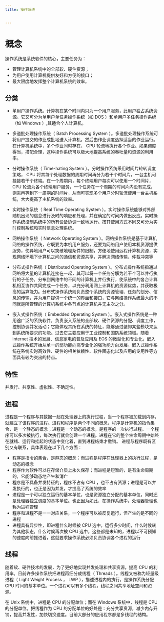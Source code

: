 ```yaml
---
title: 操作系统


---
```


# 概念

操作系统是系统软件的核心，主要任务为：

- 管理计算机系统中的全部软、硬件资源；
- 为用户使用计算机提供友好和方便的接口；
- 最大限度地发挥整个计算机系统的效率。

## 分类

- 单用户操作系统。计算机在某个时间内只为一个用户服务，此用户独占系统资源。它又可分为单用户单任务操作系统（如 DOS ）和单用户多任务操作系统（如 Windows ）,其适合个人计算机。
- 多道批处理操作系统（ Batch Processing System ）。多道批处理操作系统可将用户提交的作业成批地送入计算机，然后由作业调度选择适当的作业运行。在计算机系统中，多个作业同时存在， CPU
  轮流地执行各个作业。如果调度得当，搭配合理，这种操作系统可以极大地提高系统的吞吐量和资源的利用率。
- 分时操作系统（ Time-hating System ）。分时操作系统采用时间片轮转调度策略， CPU
  将其每个处理数据的周期时间再分为若干个时间片，一台主机可挂接若干个终端。在一个周期内，每个终端用户每次可以使用一个时间片， CPU
  轮流为各个终端用户服务，一个任务在一个周期的时间片内没有完成，则需再等到下一周期的时间片，从而可实现多个用户分时轮流使用一台主机系统，大大提高了主机系统的效率。
- 实时操作系统（ Real Time Operating
  System ）。实时操作系统能够对外部随机出现的信息进行及时的响应和处理，并在确定的时间内做出反应。实时操作系统控制系统中的所有设备协调一致地运行。按其使用方式不同又可分为实时控制系统和实时信息处理系统。
- 网络操作系统（ Network Operating
  System ）。网络操作系统是基于计算机网络的操作系统，它既要为本机用户服务，还要为网络用户使用本机资源提供服务，使异地用户可以突破地理条件的限制，方便地使用远程计算机资源，实现网络环境下计算机之间的通信和资源共享，并解决网络传输、仲裁冲突等

- 分布式操作系统（ Distributed Operating
  System ）。分布式操作系统指通过网络将大量的计算机连接在一起，其可以将一个任务分解为若干个可以并行执行的子任务，分布到网络中的不同的计算机上并行执行，使系统中的各台计算机相互协作共同完成一个任务，以充分利用网上计算机的资源优势，并获取极高的运算能力。分布式操作系统则负责整个系统的资源管理、任务的划分、信息的传输，并为用户提供一个统一的界面和接口，它与网络操作系统最大的不同就是所管理的计算机系统中各节点的计算机并无主次之分。

- 嵌入式操作系统（ Embedded Operating
  System ）。嵌入式操作系统是一种用途广泛的系统软件，负责嵌入系统的全部软、硬件资源的分配、调度工作，控制协调并发活动；它能体现其所在系统的特征，能够通过装卸某些模块来达到系统所要求的功能。过去它主要应用于工业控制和国防系统领域。随着 Internet
  技术的发展、信息家电的普及应用及 EOS
  的微型化和专业化，嵌入式操作系统开始从单一的弱功能向高专业化的强功能方向发展。嵌入式操作系统在系统实时高效性、硬件的相关依赖性、软件固态化以及应用的专用性等方面具有较为突出的特点。

## 特性

并发行、共享性、虚拟性、不确定性。

## 进程

进程是一个程序与其数据一起在处理器上的执行过程，当一个程序被加载到内存，就建立了该程序的进程。进程和程序是两个不同的概念，程序是计算机的指令集合，是一个静态的概念；进程是一个动态的概念，是程序的一次执行过程。一个程序可以多次被执行，每次执行就会创建一个进程。进程在它的整个生命周期中始终在就绪、运行和挂起的状态中变化着，直到进程结束才撤销。
进程与程序既有区别又有联系，具体表现在以下几个方面：

- 程序是指令的集合，是静态的概念；而进程是程序在处理器上的执行过程，是动态的概念
- 程序作为软件可以在存储介质上永久保存；而进程是短暂的，是有生命周期的，它能够动态地产生和消亡
- 程序是不具备并发特征的，程序不占有 CPU ，也不占有资源；进程是可以并发执行的，也正是因为并发，才提高了系统的效率
- 进程是一个可以独立运行的基本单位，也是资源独立分配的基本单位，同时还是处理器独立调度的基本单位。也正因为如此，在操作系统中，处理器管理也称为进程管理
- 程序和进程不是一一对应关系，一个程序可以被反复运行，但产生的是不同的进程
- 进程具有异步性，即进程什么时候被 CPU 选中，运行多少时间，什么时候转为其他状态，什么时候再次被 CPU 选中，这些都是未知的，进程以不可预知的速度向前推进着，这就要求操作系统必须负责协调各个进程的运行

## 线程

随着软、硬件技术的发展，为了更好地实现并发处理和共享资源，提高 CPU 的利用率，目前许多操作系统把进程再细分成线程（ Threads ）。线程又被称为轻量级进程（ Light Weight
Process ， LWP ），描述进程内的执行，是操作系统分配 CPU 时间的基本单位。一个进程可以有多个线程，线程之间共享地址空间和资源。

在 Unix 系统中，进程是 CPU 的分配单位；而在 Windows 系统中，线程是 CPU 的分配单位。把线程作为 CPU
的分配单位的好处是：充分共享资源，减少内存开销，提高并发性，加快切换速度。目前大部分的应用程序都是多线程的结构。

            